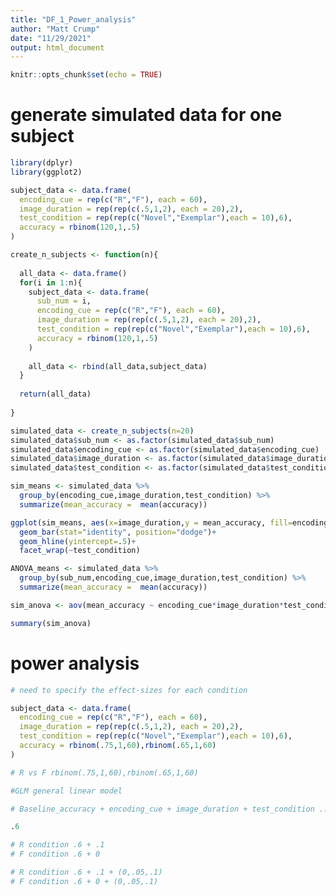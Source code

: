 ```yaml
---
title: "DF_1_Power_analysis"
author: "Matt Crump"
date: "11/29/2021"
output: html_document
---
```


```r
knitr::opts_chunk$set(echo = TRUE)
```

# generate simulated data for one subject

```r

library(dplyr)
library(ggplot2)

subject_data <- data.frame(
  encoding_cue = rep(c("R","F"), each = 60),
  image_duration = rep(rep(c(.5,1,2), each = 20),2),
  test_condition = rep(rep(c("Novel","Exemplar"),each = 10),6),
  accuracy = rbinom(120,1,.5)
)

create_n_subjects <- function(n){
  
  all_data <- data.frame()
  for(i in 1:n){
    subject_data <- data.frame(
      sub_num = i,
      encoding_cue = rep(c("R","F"), each = 60),
      image_duration = rep(rep(c(.5,1,2), each = 20),2),
      test_condition = rep(rep(c("Novel","Exemplar"),each = 10),6),
      accuracy = rbinom(120,1,.5)
    )
    
    all_data <- rbind(all_data,subject_data)
  }
  
  return(all_data)
  
}

simulated_data <- create_n_subjects(n=20)
simulated_data$sub_num <- as.factor(simulated_data$sub_num)
simulated_data$encoding_cue <- as.factor(simulated_data$encoding_cue)
simulated_data$image_duration <- as.factor(simulated_data$image_duration)
simulated_data$test_condition <- as.factor(simulated_data$test_condition)

sim_means <- simulated_data %>%
  group_by(encoding_cue,image_duration,test_condition) %>%
  summarize(mean_accuracy =  mean(accuracy))

ggplot(sim_means, aes(x=image_duration,y = mean_accuracy, fill=encoding_cue))+
  geom_bar(stat="identity", position="dodge")+
  geom_hline(yintercept=.5)+
  facet_wrap(~test_condition)

ANOVA_means <- simulated_data %>%
  group_by(sub_num,encoding_cue,image_duration,test_condition) %>%
  summarize(mean_accuracy =  mean(accuracy))

sim_anova <- aov(mean_accuracy ~ encoding_cue*image_duration*test_condition + Error(sub_num/(encoding_cue*image_duration*test_condition)), data = ANOVA_means)

summary(sim_anova)

```

# power analysis


```r

# need to specify the effect-sizes for each condition

subject_data <- data.frame(
  encoding_cue = rep(c("R","F"), each = 60),
  image_duration = rep(rep(c(.5,1,2), each = 20),2),
  test_condition = rep(rep(c("Novel","Exemplar"),each = 10),6),
  accuracy = rbinom(.75,1,60),rbinom(.65,1,60)
)

# R vs F rbinom(.75,1,60),rbinom(.65,1,60)

#GLM general linear model

# Baseline_accuracy + encoding_cue + image_duration + test_condition ...

.6 

# R condition .6 + .1
# F condition .6 + 0

# R condition .6 + .1 + (0,.05,.1)
# F condition .6 + 0 + (0,.05,.1)
```

